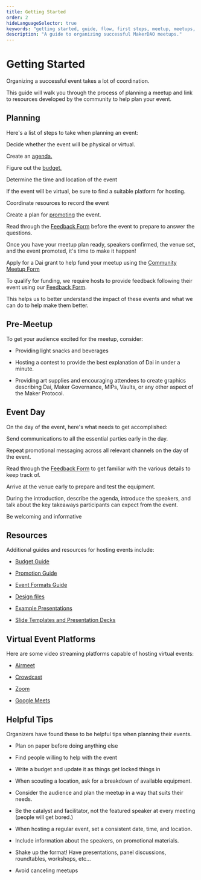 ```yaml
---
title: Getting Started
order: 2
hideLanguageSelector: true
keywords: "getting started, guide, flow, first steps, meetup, meetups, event, events, microgrant, program, help"
description: "A guide to organizing successful MakerDAO meetups."
---
```


# Getting Started

Organizing a successful event takes a lot of coordination.

This guide will walk you through the process of planning a meetup and link to resources developed by the community to help plan your event.

## Planning

Here's a list of steps to take when planning an event:

<Checklist>

Decide whether the event will be physical or virtual.

Create an [agenda.](/meetups/event-formats-guide/)

Figure out the [budget.](/meetups/budget-guide/)

Determine the time and location of the event

If the event will be virtual, be sure to find a suitable platform for hosting.

Coordinate resources to record the event

Create a plan for [promoting](/contribute/meetups/promotion-guide/) the event.

Read through the [Feedback Form](https://airtable.com/shr6Icuj6tOy0k55l) before the event to prepare to answer the questions.

</Checklist>

Once you have your meetup plan ready, speakers confirmed, the venue set, and the event promoted, it's time to make it happen!

<CTA>

Apply for a Dai grant to help fund your meetup using the [Community Meetup Form](https://airtable.com/shr4HOtcZ8o3VZmek)

</CTA>

To qualify for funding, we require hosts to provide feedback following their event using our [Feedback Form](https://airtable.com/shr6Icuj6tOy0k55l).

This helps us to better understand the impact of these events and what we can do to help make them better.

## Pre-Meetup

To get your audience excited for the meetup, consider:

- Providing light snacks and beverages

- Hosting a contest to provide the best explanation of Dai in under a minute.

- Providing art supplies and encouraging attendees to create graphics describing Dai, Maker Governance, MIPs, Vaults, or any other aspect of the Maker Protocol.

## Event Day

On the day of the event, here's what needs to get accomplished:

<Checklist>

Send communications to all the essential parties early in the day.

Repeat promotional messaging across all relevant channels on the day of the event.

Read through the [Feedback Form](https://airtable.com/shr6Icuj6tOy0k55l) to get familiar with the various details to keep track of.

Arrive at the venue early to prepare and test the equipment.

During the introduction, describe the agenda, introduce the speakers, and talk about the key takeaways participants can expect from the event.

Be welcoming and informative

</Checklist>

## Resources

Additional guides and resources for hosting events include:

<List>

- [Budget Guide](/contribute/meetups/budget-guide/)

- [Promotion Guide](/contribute/meetups/promotion-guide/)

- [Event Formats Guide](/contribute/meetups/event-formats-guide/)

- [Design files](https://brand.makerdao.com)

- [Example Presentations](https://github.com/makerdao/awesome-makerdao#videos)

- [Slide Templates and Presentation Decks](https://github.com/ryancreatescopy/community/tree/203253ec20549aa3667729d5b12a0ee7c5834bde/meetups/assets/slides/README.md)

</List>

## Virtual Event Platforms

Here are some video streaming platforms capable of hosting virtual events:

<List>

- [Airmeet](https://www.airmeet.com/)

- [Crowdcast](https://www.crowdcast.io/)

- [Zoom](https://zoom.us/)

- [Google Meets](https://meet.google.com/)

</List>

## Helpful Tips

Organizers have found these to be helpful tips when planning their events.

<List>

- Plan on paper before doing anything else

- Find people willing to help with the event

- Write a budget and update it as things get locked things in

- When scouting a location, ask for a breakdown of available equipment.

- Consider the audience and plan the meetup in a way that suits their needs.

- Be the catalyst and facilitator, not the featured speaker at every meeting \(people will get bored.\)

- When hosting a regular event, set a consistent date, time, and location.

- Include information about the speakers, on promotional materials.

- Shake up the format! Have presentations, panel discussions, roundtables, workshops, etc...

- Avoid canceling meetups

</List>
